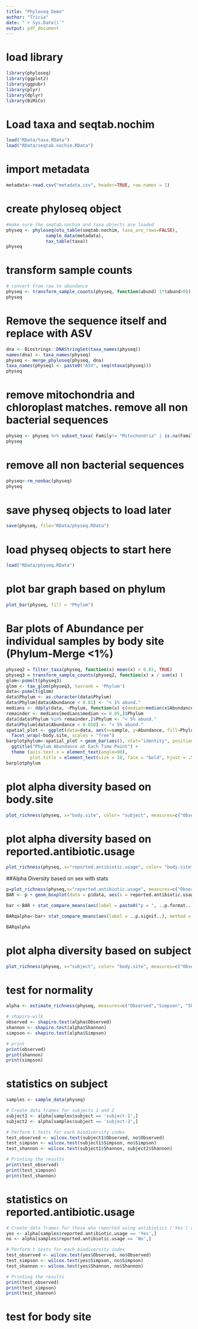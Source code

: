 ```yaml
---
title: "Phyloseq Demo"
author: "Tricia"
date: "`r Sys.Date()`"
output: pdf_document
---
```

# load library
```r
library(phyloseq)
library(ggplot2)
library(ggpubr)
library(plyr)
library(dplyr)
library(BiMiCo)
```

# Load taxa and seqtab.nochim
```r
load("RData/taxa.RData")
load("RData/seqtab.nochim.RData")
```

# import metadata
```r
metadata<-read.csv("metadata.csv", header=TRUE, row.names = 1)
```

# create phyloseq object
```r
#make sure the seqtab.nochim and taxa objects are loaded
physeq <- phyloseq(otu_table(seqtab.nochim, taxa_are_rows=FALSE), 
               sample_data(metadata), 
               tax_table(taxa))
physeq
```

# transform sample counts
```r
# convert from raw to abundance
physeq <- transform_sample_counts(physeq, function(abund) 1*(abund>0))
physeq
```

# Remove the sequence itself and replace with ASV
```r
dna <- Biostrings::DNAStringSet(taxa_names(physeq))
names(dna) <- taxa_names(physeq)
physeq <- merge_phyloseq(physeq, dna)
taxa_names(physeq) <- paste0("ASV", seq(ntaxa(physeq)))
physeq
```

# remove mitochondria and chloroplast matches. remove all non bacterial sequences
```r
physeq <- physeq %>% subset_taxa( Family!= "Mitochondria" | is.na(Family) & Order!="Chloroplast" | is.na(Order) ) 
physeq
```

# remove all non bacterial sequences
```r
physeq<-rm_nonbac(physeq)
physeq
```

# save physeq objects to load later
```r
save(physeq, file="RData/physeq.RData")
```

# load physeq objects to start here
```r
load("RData/physeq.RData")
```

# plot bar graph based on phylum
```r
plot_bar(physeq, fill = "Phylum")
```

# Bar plots of Abundance per individual samples by body site (Phylum-Merge <1%)
```r
physeq2 = filter_taxa(physeq, function(x) mean(x) > 0.01, TRUE)
physeq3 = transform_sample_counts(physeq2, function(x) x / sum(x) )
glom<-psmelt(physeq3)
glom <- tax_glom(physeq3, taxrank = 'Phylum')
data<-psmelt(glom)
data$Phylum <- as.character(data$Phylum) 
data$Phylum[data$Abundance < 0.01] <- "< 1% abund."
medians <- ddply(data, ~Phylum, function(x) c(median=median(x$Abundance)))
remainder <- medians[medians$median <= 0.05,]$Phylum
data[data$Phylum %in% remainder,]$Phylum <- "< 5% abund."
data$Phylum[data$Abundance < 0.050] <- "< 5% abund."
spatial_plot <- ggplot(data=data, aes(x=sample, y=Abundance, fill=Phylum)) + 
  facet_wrap(~body.site, scales = "free")
barplotphylum<-spatial_plot + geom_bar(aes(), stat="identity", position="fill") + 
  ggtitle("Phylum Abundance at Each Time Point") + 
  theme (axis.text.x = element_text(angle=90), 
         plot.title = element_text(size = 10, face = "bold", hjust = .5)) 
barplotphylum
```

# plot alpha diversity based on body.site
```r
plot_richness(physeq, x="body.site", color= "subject", measures=c("Observed","Simpson", "Shannon"))
```

# plot alpha diversity based on reported.antibiotic.usage
```r
plot_richness(physeq, x="reported.antibiotic.usage", color= "body.site", measures=c("Observed","Simpson", "Shannon"))
```

##Alpha Diversity based on sex with stats
```r
p=plot_richness(physeq,x="reported.antibiotic.usage", measures=c("Observed","Simpson", "Shannon"))
BAR <- p + geom_boxplot(data = p$data, aes(x = reported.antibiotic.usage, y = value, color = NULL), alpha = 0.1) + theme(axis.title = element_text(face="bold"))

bar <-BAR + stat_compare_means(aes(label = paste0("p = ", ..p.format..)), method = "wilcox.test",  label.x = 1.3, label.y = 0)

BARqalpha<-bar+ stat_compare_means(aes(label = ..p.signif..), method = "wilcox.test",  label.x = 1.5)

BARqalpha
```

# plot alpha diversity based on subject
```r
plot_richness(physeq, x="subject", color= "body.site", measures=c("Observed","Simpson", "Shannon"))
```

# test for normality
```r
alpha <- estimate_richness(physeq, measures=c("Observed","Simpson", "Shannon"))

# shapiro-wilk
observed <- shapiro.test(alpha$Observed)
shannon <- shapiro.test(alpha$Shannon)
simpson <- shapiro.test(alpha$Simpson)

# print
print(observed)
print(shannon)
print(simpson)
```


# statistics on subject
```r
samples <- sample_data(physeq)

# Create data frames for subjects 1 and 2
subject1 <- alpha[samples$subject == 'subject-1',]
subject2 <- alpha[samples$subject == 'subject-2',]

# Perform t tests for each biodiversity index
test_observed <- wilcox.test(subject1$Observed, no$Observed)
test_simpson <- wilcox.test(subject1$Simpson, no$Simpson)
test_shannon <- wilcox.test(subject1$Shannon, subject2$Shannon)

# Printing the results
print(test_observed)
print(test_simpson)
print(test_shannon)
```

# statistics on reported.antibiotic.usage
```r
# Create data frames for those who reported using antibiotics ('Yes') and those who did not ('No')
yes <- alpha[samples$reported.antibiotic.usage == 'Yes',]
no <- alpha[samples$reported.antibiotic.usage == 'No',]

# Perform t tests for each biodiversity index
test_observed <- wilcox.test(yes$Observed, no$Observed)
test_simpson <- wilcox.test(yes$Simpson, no$Simpson)
test_shannon <- wilcox.test(yes$Shannon, no$Shannon)

# Printing the results
print(test_observed)
print(test_simpson)
print(test_shannon)
```

# test for body site